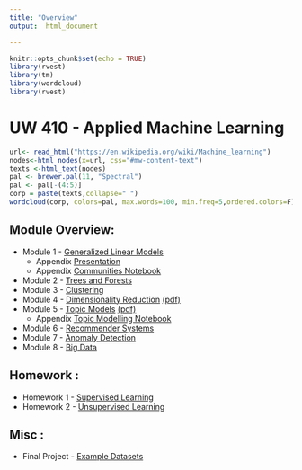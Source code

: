 ```yaml
---
title: "Overview"
output:  html_document

---
```


```r
knitr::opts_chunk$set(echo = TRUE)
library(rvest)
library(tm)
library(wordcloud)
library(rvest)
```

# UW 410 - Applied Machine Learning

```r
url<- read_html("https://en.wikipedia.org/wiki/Machine_learning")
nodes<-html_nodes(x=url, css="#mw-content-text")
texts <-html_text(nodes)
pal <- brewer.pal(11, "Spectral")
pal <- pal[-(4:5)]
corp = paste(texts,collapse=" ")
wordcloud(corp, colors=pal, max.words=100, min.freq=5,ordered.colors=F)
```

## Module Overview:
+ Module 1 - [Generalized Linear Models](https://jdonaldson.github.io/uw-mlearn410/module1/linearModels.html) 
    + Appendix [Presentation](https://jdonaldson.github.io/uw-mlearn410/module1/Presentation1.pdf)
    + Appendix [Communities Notebook](https://jdonaldson.github.io/uw-mlearn410/module1/communities.nb.html)
+ Module 2 - [Trees and Forests](https://jdonaldson.github.io/uw-mlearn410/module2/Trees.html) 
+ Module 3 - [Clustering](https://jdonaldson.github.io/uw-mlearn410/module3/Clustering.html) 
+ Module 4 - [Dimensionality Reduction](https://jdonaldson.github.io/uw-mlearn410/module4/DimensionalityReduction2017-03-29.pptx) [(pdf)](https://jdonaldson.github.io/uw-mlearn410/module4/DimensionalityReduction2017-03-29.pdf) 
+ Module 5 - [Topic Models](https://jdonaldson.github.io/uw-mlearn410/module5/topic_models.pptx) [(pdf)](https://jdonaldson.github.io/uw-mlearn410/module5/topic_models.pdf)
    + Appendix [Topic Modelling Notebook](https://jdonaldson.github.io/uw-mlearn410/module5/topic_modeling.html)
+ Module 6 - [Recommender Systems](https://jdonaldson.github.io/uw-mlearn410/module6/RecSys.html)
+ Module 7 - [Anomaly Detection](https://jdonaldson.github.io/uw-mlearn410/module7/Anomaly_pres.html)
+ Module 8 - [Big Data](https://jdonaldson.github.io/uw-mlearn410/module8/Big%20Data%20Lecture.pdf)

## Homework : 
+ Homework 1 - [Supervised Learning](https://jdonaldson.github.io/uw-mlearn410/homework/homework1.nb.html)
+ Homework 2 - [Unsupervised Learning](https://jdonaldson.github.io/uw-mlearn410/homework/homework2.nb.html)

## Misc :
+ Final Project - [Example Datasets](https://jdonaldson.github.io/uw-mlearn410/datasets/Datasets.html)